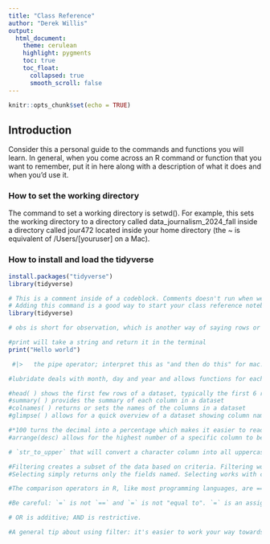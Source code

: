 ```yaml
---
title: "Class Reference"
author: "Derek Willis"
output:
  html_document:
    theme: cerulean
    highlight: pygments
    toc: true
    toc_float:
      collapsed: true
      smooth_scroll: false
---
```


```r
knitr::opts_chunk$set(echo = TRUE)
```

## Introduction

Consider this a personal guide to the commands and functions you will learn. In general, when you come across an R command or function that you want to remember, put it in here along with a description of what it does and when you'd use it.

### How to set the working directory

The command to set a working directory is setwd(). For example, this sets the working directory to a directory called data_journalism_2024_fall inside a directory called jour472 located inside your home directory (the ~ is equivalent of /Users/[youruser] on a Mac).

### How to install and load the tidyverse

```r
install.packages("tidyverse")
library(tidyverse)
```

```r
# This is a comment inside of a codeblock. Comments doesn't run when we run the codeblock.
# Adding this command is a good way to start your class reference notebook.
library(tidyverse)
```

```r
# obs is short for observation, which is another way of saying rows or records.
```

```r


#print will take a string and return it in the terminal 
print("Hello world")

```

```r
 #|>   the pipe operator; interpret this as "and then do this" for mac: cmd-shift-m 
```

```r
#lubridate deals with month, day and year and allows functions for each of them and allows for the expansion of mathematical operations that can be performed when using date and time objects. Lubridate makes it easier to work with date and times that R already does but it also allows to complete tasks that R can't do. 
```

```r
#head( ) shows the first few rows of a dataset, typically the first 6 rows by default
#summary( ) provides the summary of each column in a dataset 
#colnames( ) returns or sets the names of the columns in a dataset 
#glimpse( ) allows for a quick overview of a dataset showing column names, data types, and a preview of values 
```

```r
#*100 turns the decimal into a percentage which makes it easier to read
#arrange(desc) allows for the highest number of a specific column to be displayed at the top. 
```

```r
# `str_to_upper` that will convert a character column into all uppercase.
```

```r
#Filtering creates a subset of the data based on criteria. Filtering works with rows -- when we filter, we get fewer rows back than we start with.
#Selecting simply returns only the fields named. Selecting works with columns. You will have the same number of records when you are done, but fewer columns of data to work with.
```

```r
#The comparison operators in R, like most programming languages, are == for equal to, != for not equal to, \> for greater than, \>= for greater than or equal to and so on.

#Be careful: `=` is not `==` and `=` is not "equal to". `=` is an assignment operator in most languages -- how things get named.
```

```r
# OR is additive; AND is restrictive.

#A general tip about using filter: it's easier to work your way towards the filter syntax you need rather than try and write it once and trust the result. Each time you modify your filter, check the results to see if they make sense. This adds a little time to your process but you'll thank yourself for doing it because it helps avoid mistakes.
```

